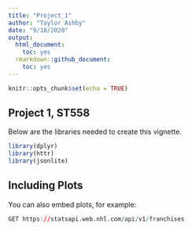 ```yaml
---
title: "Project_1"
author: "Taylor Ashby"
date: "9/18/2020"
output: 
  html_document:
    toc: yes
  rmarkdown::github_document:
    toc: yes
---
```


```r
knitr::opts_chunk$set(echo = TRUE)
```

## Project 1, ST558
Below are the libraries needed to create this vignette.

```r
library(dplyr)
library(httr)
library(jsonlite)
```

## Including Plots

You can also embed plots, for example:

```r
GET https://statsapi.web.nhl.com/api/v1/franchises
```


